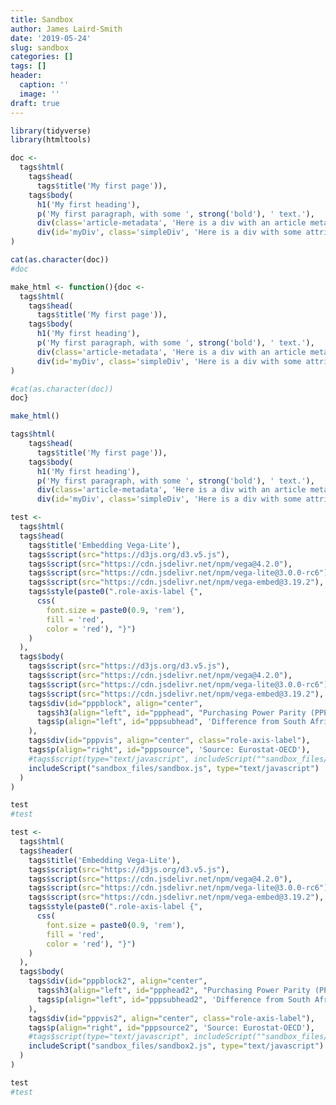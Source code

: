 ```yaml
---
title: Sandbox
author: James Laird-Smith
date: '2019-05-24'
slug: sandbox
categories: []
tags: []
header:
  caption: ''
  image: ''
draft: true
---
```


```r
library(tidyverse)
library(htmltools)
```

```r
doc <- 
  tags$html(
    tags$head(
      tags$title('My first page')),
    tags$body(
      h1('My first heading'),
      p('My first paragraph, with some ', strong('bold'), ' text.'),
      div(class='article-metadata', 'Here is a div with an article metadata attribute'),
      div(id='myDiv', class='simpleDiv', 'Here is a div with some attributes.'))
)

cat(as.character(doc))
#doc
```

```r
make_html <- function(){doc <- 
  tags$html(
    tags$head(
      tags$title('My first page')),
    tags$body(
      h1('My first heading'),
      p('My first paragraph, with some ', strong('bold'), ' text.'),
      div(class='article-metadata', 'Here is a div with an article metadata attribute'),
      div(id='myDiv', class='simpleDiv', 'Here is a div with some attributes.'))
)

#cat(as.character(doc))
doc}
```


```r
make_html()
```

```r
tags$html(
    tags$head(
      tags$title('My first page')),
    tags$body(
      h1('My first heading'),
      p('My first paragraph, with some ', strong('bold'), ' text.'),
      div(class='article-metadata', 'Here is a div with an article metadata attribute'),
      div(id='myDiv', class='simpleDiv', 'Here is a div with some attributes.')))
```

```r
test <-
  tags$html(
  tags$head(
    tags$title('Embedding Vega-Lite'),
    tags$script(src="https://d3js.org/d3.v5.js"),
    tags$script(src="https://cdn.jsdelivr.net/npm/vega@4.2.0"),
    tags$script(src="https://cdn.jsdelivr.net/npm/vega-lite@3.0.0-rc6"),
    tags$script(src="https://cdn.jsdelivr.net/npm/vega-embed@3.19.2"),
    tags$style(paste0(".role-axis-label {",
      css(
        font.size = paste0(0.9, 'rem'),
        fill = 'red',
        color = 'red'), "}")
    )
  ),
  tags$body(
    tags$script(src="https://d3js.org/d3.v5.js"),
    tags$script(src="https://cdn.jsdelivr.net/npm/vega@4.2.0"),
    tags$script(src="https://cdn.jsdelivr.net/npm/vega-lite@3.0.0-rc6"),
    tags$script(src="https://cdn.jsdelivr.net/npm/vega-embed@3.19.2"),
    tags$div(id="pppblock", align="center",
      tags$h3(align="left", id="ppphead", "Purchasing Power Parity (PPP)"),
      tags$p(align="left", id="pppsubhead", 'Difference from South Africa, 2017')
    ),
    tags$div(id="pppvis", align="center", class="role-axis-label"),
    tags$p(align="right", id="pppsource", 'Source: Eurostat-OECD'),
    #tags$script(type="text/javascript", includeScript(""sandbox_files/sandbox.js""))
    includeScript("sandbox_files/sandbox.js", type="text/javascript")
  )
)

test
#test
```


```r
test <-
  tags$html(
  tags$header(
    tags$title('Embedding Vega-Lite'),
    tags$script(src="https://d3js.org/d3.v5.js"),
    tags$script(src="https://cdn.jsdelivr.net/npm/vega@4.2.0"),
    tags$script(src="https://cdn.jsdelivr.net/npm/vega-lite@3.0.0-rc6"),
    tags$script(src="https://cdn.jsdelivr.net/npm/vega-embed@3.19.2"),
    tags$style(paste0(".role-axis-label {",
      css(
        font.size = paste0(0.9, 'rem'),
        fill = 'red',
        color = 'red'), "}")
    )
  ),
  tags$body(
    tags$div(id="pppblock2", align="center",
      tags$h3(align="left", id="ppphead2", "Purchasing Power Parity (PPP)"),
      tags$p(align="left", id="pppsubhead2", 'Difference from South Africa, 2017')
    ),
    tags$div(id="pppvis2", align="center", class="role-axis-label"),
    tags$p(align="right", id="pppsource2", 'Source: Eurostat-OECD'),
    #tags$script(type="text/javascript", includeScript(""sandbox_files/sandbox.js""))
    includeScript("sandbox_files/sandbox2.js", type="text/javascript")
  )
)

test
#test
```
